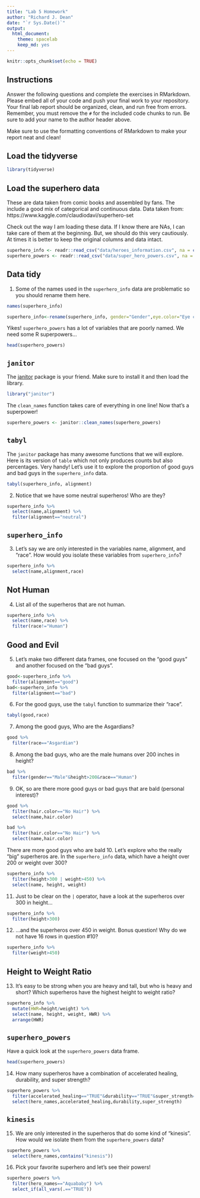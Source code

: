 ```yaml
---
title: "Lab 5 Homework"
author: "Richard J. Dean"
date: "`r Sys.Date()`"
output:
  html_document: 
    theme: spacelab
    keep_md: yes
---
```


```r
knitr::opts_chunk$set(echo = TRUE)
```

## Instructions
Answer the following questions and complete the exercises in RMarkdown. Please embed all of your code and push your final work to your repository. Your final lab report should be organized, clean, and run free from errors. Remember, you must remove the `#` for the included code chunks to run. Be sure to add your name to the author header above.  

Make sure to use the formatting conventions of RMarkdown to make your report neat and clean!  

## Load the tidyverse
```r
library(tidyverse)
```

## Load the superhero data
These are data taken from comic books and assembled by fans. The include a good mix of categorical and continuous data.  Data taken from: https://www.kaggle.com/claudiodavi/superhero-set  

Check out the way I am loading these data. If I know there are NAs, I can take care of them at the beginning. But, we should do this very cautiously. At times it is better to keep the original columns and data intact.  
```r
superhero_info <- readr::read_csv("data/heroes_information.csv", na = c("", "-99", "-"))
superhero_powers <- readr::read_csv("data/super_hero_powers.csv", na = c("", "-99", "-"))
```

## Data tidy
1. Some of the names used in the `superhero_info` data are problematic so you should rename them here.  
```r
names(superhero_info)
```
```r
superhero_info<-rename(superhero_info, gender="Gender",eye.color="Eye color", race="Race", hair.color="Hair color", height="Height", publisher="Publisher", skin.color="Skin color", alignment="Alignment", weight="Weight" )
```

Yikes! `superhero_powers` has a lot of variables that are poorly named. We need some R superpowers...
```r
head(superhero_powers)
```

## `janitor`
The [janitor](https://garthtarr.github.io/meatR/janitor.html) package is your friend. Make sure to install it and then load the library.  
```r
library("janitor")
```

The `clean_names` function takes care of everything in one line! Now that's a superpower!
```r
superhero_powers <- janitor::clean_names(superhero_powers)
```

## `tabyl`
The `janitor` package has many awesome functions that we will explore. Here is its version of `table` which not only produces counts but also percentages. Very handy! Let's use it to explore the proportion of good guys and bad guys in the `superhero_info` data.  
```r
tabyl(superhero_info, alignment)
```

2. Notice that we have some neutral superheros! Who are they?
```r
superhero_info %>% 
  select(name,alignment) %>% 
  filter(alignment=="neutral")
```

## `superhero_info`
3. Let's say we are only interested in the variables name, alignment, and "race". How would you isolate these variables from `superhero_info`?
```r
superhero_info %>% 
  select(name,alignment,race)
```

## Not Human
4. List all of the superheros that are not human.
```r
superhero_info %>% 
  select(name,race) %>% 
  filter(race!="Human")
```

## Good and Evil
5. Let's make two different data frames, one focused on the "good guys" and another focused on the "bad guys".
```r
good<-superhero_info %>% 
  filter(alignment=="good")
bad<-superhero_info %>% 
  filter(alignment=="bad")
```

6. For the good guys, use the `tabyl` function to summarize their "race".
```r
tabyl(good,race)
```

7. Among the good guys, Who are the Asgardians?
```r
good %>% 
  filter(race=="Asgardian")
```

8. Among the bad guys, who are the male humans over 200 inches in height?
```r
bad %>% 
  filter(gender=="Male"&height>200&race=="Human")
```

9. OK, so are there more good guys or bad guys that are bald (personal interest)?
```r
good %>% 
  filter(hair.color=="No Hair") %>% 
  select(name,hair.color)
```
```r
bad %>% 
  filter(hair.color=="No Hair") %>% 
  select(name,hair.color)
```
There are more good guys who are bald
10. Let's explore who the really "big" superheros are. In the `superhero_info` data, which have a height over 200 or weight over 300?
```r
superhero_info %>% 
  filter(height>300 | weight>450) %>% 
  select(name, height, weight)
```

11. Just to be clear on the `|` operator,  have a look at the superheros over 300 in height...
```r
superhero_info %>% 
  filter(height>300)
```

12. ...and the superheros over 450 in weight. Bonus question! Why do we not have 16 rows in question #10?
```r
superhero_info %>% 
  filter(weight>450)
```

## Height to Weight Ratio
13. It's easy to be strong when you are heavy and tall, but who is heavy and short? Which superheros have the highest height to weight ratio?
```r
superhero_info %>% 
  mutate(HWR=height/weight) %>% 
  select(name, height, weight, HWR) %>% 
  arrange(HWR)
```

## `superhero_powers`
Have a quick look at the `superhero_powers` data frame.  
```r
head(superhero_powers)
```

14. How many superheros have a combination of accelerated healing, durability, and super strength?
```r
superhero_powers %>% 
  filter(accelerated_healing=="TRUE"&durability=="TRUE"&super_strength=="TRUE") %>% 
  select(hero_names,accelerated_healing,durability,super_strength)
```

## `kinesis`
15. We are only interested in the superheros that do some kind of "kinesis". How would we isolate them from the `superhero_powers` data?
```r
superhero_powers %>% 
  select(hero_names,contains("kinesis"))
```

16. Pick your favorite superhero and let's see their powers!
```r
superhero_powers %>% 
  filter(hero_names=="Aquababy") %>% 
  select_if(all_vars(.=="TRUE"))
```